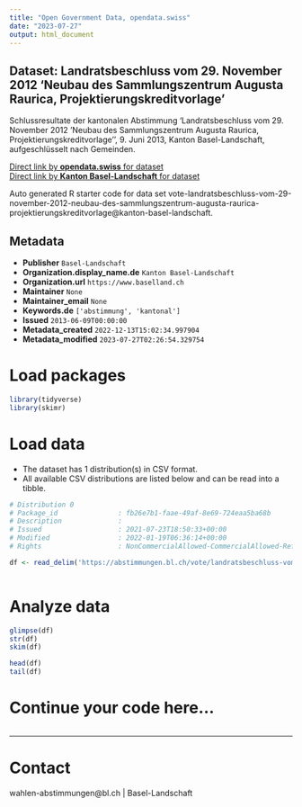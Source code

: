```yaml
---
title: "Open Government Data, opendata.swiss"
date: "2023-07-27"
output: html_document
---
```


## Dataset: Landratsbeschluss vom 29. November 2012 'Neubau des Sammlungszentrum Augusta Raurica, Projektierungskreditvorlage'

Schlussresultate der kantonalen Abstimmung 'Landratsbeschluss vom 29. November 2012 'Neubau des Sammlungszentrum Augusta Raurica, Projektierungskreditvorlage'', 9. Juni 2013, Kanton Basel-Landschaft, aufgeschlüsselt nach Gemeinden.

[Direct link by **opendata.swiss** for dataset](https://opendata.swiss/de/dataset/landratsbeschluss-vom-29-november-2012-neubau-des-sammlungszentrum-augusta-raurica-projektierun)<br>
[Direct link by **Kanton Basel-Landschaft** for dataset](https://abstimmungen.bl.ch/vote/landratsbeschluss-vom-29-november-2012-neubau-des-sammlungszentrum-augusta-raurica-projektierungskreditvorlage/data)

Auto generated R starter code for data set vote-landratsbeschluss-vom-29-november-2012-neubau-des-sammlungszentrum-augusta-raurica-projektierungskreditvorlage@kanton-basel-landschaft.

## Metadata

- **Publisher** `Basel-Landschaft`
- **Organization.display_name.de** `Kanton Basel-Landschaft`
- **Organization.url** `https://www.baselland.ch`
- **Maintainer** `None`
- **Maintainer_email** `None`
- **Keywords.de** `['abstimmung', 'kantonal']`
- **Issued** `2013-06-09T00:00:00`
- **Metadata_created** `2022-12-13T15:02:34.997904`
- **Metadata_modified** `2023-07-27T02:26:54.329754`


# Load packages

```r

library(tidyverse)
library(skimr)

```

# Load data

-   The dataset has 1 distribution(s) in CSV format.
-   All available CSV distributions are listed below and can be read into a tibble.

```r

# Distribution 0
# Package_id               : fb26e7b1-faae-49af-8e69-724eaa5ba68b
# Description              : 
# Issued                   : 2021-07-23T18:50:33+00:00
# Modified                 : 2022-01-19T06:36:14+00:00
# Rights                   : NonCommercialAllowed-CommercialAllowed-ReferenceRequired

df <- read_delim('https://abstimmungen.bl.ch/vote/landratsbeschluss-vom-29-november-2012-neubau-des-sammlungszentrum-augusta-raurica-projektierungskreditvorlage/data-csv')



```

# Analyze data

```r

glimpse(df)
str(df)
skim(df)

head(df)
tail(df)

```

# Continue your code here...

```r

```

------------------------------------------------------------------------

# Contact

wahlen-abstimmungen@bl.ch | Basel-Landschaft
